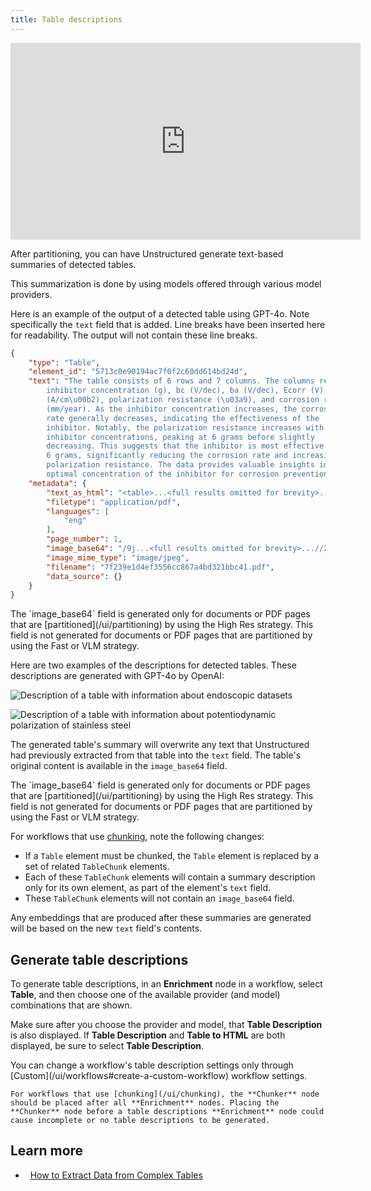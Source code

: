 ```yaml
---
title: Table descriptions
---
```


<iframe
  width="560"
  height="315"
  src="https://www.youtube.com/embed/3UIW5PDck74"
  title="YouTube video player"
  frameborder="0"
  allow="accelerometer; autoplay; clipboard-write; encrypted-media; gyroscope; picture-in-picture"
  allowfullscreen
></iframe>

After partitioning, you can have Unstructured generate text-based summaries of detected tables.

This summarization is done by using models offered through various model providers.

Here is an example of the output of a detected table using GPT-4o. Note specifically the `text` field that is added.
Line breaks have been inserted here for readability. The output will not contain these line breaks.

```json
{
    "type": "Table",
    "element_id": "5713c0e90194ac7f0f2c60dd614bd24d",
    "text": "The table consists of 6 rows and 7 columns. The columns represent 
        inhibitor concentration (g), bc (V/dec), ba (V/dec), Ecorr (V), icorr 
        (A/cm\u00b2), polarization resistance (\u03a9), and corrosion rate 
        (mm/year). As the inhibitor concentration increases, the corrosion 
        rate generally decreases, indicating the effectiveness of the 
        inhibitor. Notably, the polarization resistance increases with higher 
        inhibitor concentrations, peaking at 6 grams before slightly 
        decreasing. This suggests that the inhibitor is most effective at 
        6 grams, significantly reducing the corrosion rate and increasing 
        polarization resistance. The data provides valuable insights into the 
        optimal concentration of the inhibitor for corrosion prevention.",
    "metadata": {
        "text_as_html": "<table>...<full results omitted for brevity>...</table>",
        "filetype": "application/pdf",
        "languages": [
            "eng"
        ],
        "page_number": 1,
        "image_base64": "/9j...<full results omitted for brevity>...//Z",
        "image_mime_type": "image/jpeg",
        "filename": "7f239e1d4ef3556cc867a4bd321bbc41.pdf",
        "data_source": {}
    }
}
```

<Note>
    The `image_base64` field is generated only for documents or PDF pages that are [partitioned](/ui/partitioning) by using the High Res strategy. This field is not generated for 
    documents or PDF pages that are partitioned by using the Fast or VLM strategy.
</Note>

Here are two examples of the descriptions for detected tables. These descriptions are generated with GPT-4o by OpenAI:

![Description of a table with information about endoscopic datasets](/img/enriching/Table-Description-1.png)

![Description of a table with information about potentiodynamic polarization of stainless steel](/img/enriching/Table-Description-2.png)

The generated table's summary will overwrite any text that Unstructured had previously extracted from that table into the `text` field. 
The table's original content is available in the `image_base64` field.

<Note>
    The `image_base64` field is generated only for documents or PDF pages that are [partitioned](/ui/partitioning) by using the High Res strategy. This field is not generated for 
    documents or PDF pages that are partitioned by using the Fast or VLM strategy.
</Note>

For workflows that use [chunking](/ui/chunking), note the following changes:

- If a `Table` element must be chunked, the `Table` element is replaced by a set of related `TableChunk` elements.
- Each of these `TableChunk` elements will contain a summary description only for its own element, as part of the element's `text` field.
- These `TableChunk` elements will not contain an `image_base64` field.

Any embeddings that are produced after these summaries are generated will be based on the new `text` field's contents.

## Generate table descriptions


To generate table descriptions, in an **Enrichment** node in a workflow, select **Table**, and then choose one of the available provider (and model) combinations that are shown.

Make sure after you choose the provider and model, that **Table Description** is also displayed. If **Table Description** and **Table to HTML** are both 
displayed, be sure to select **Table Description**.

<Note>
    You can change a workflow's table description settings only through [Custom](/ui/workflows#create-a-custom-workflow) workflow settings.
    
    For workflows that use [chunking](/ui/chunking), the **Chunker** node should be placed after all **Enrichment** nodes. Placing the 
    **Chunker** node before a table descriptions **Enrichment** node could cause incomplete or no table descriptions to be generated.
</Note>

<DeprecatedModelsUI />

<EnrichmentTableSummaryHiResOnly />

## Learn more 

- <Icon icon="video" />&nbsp;&nbsp;[How to Extract Data from Complex Tables](https://unstructured.io/events/how-to-extract-data-from-complex-tables) 